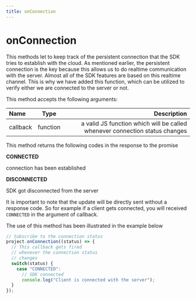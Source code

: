 ```yaml
---
title: onConnection
---
```

# onConnection

This methods let to keep track of the persistent connection that the SDK tries to establish with the cloud. As mentioned earlier, the persistent connection is the key because this allows us to do realtime communication with the server. Almost all of the SDK features are based on this realtime channel. This is why we have added this function, which can be utilized to verify either we are connected to the server or not.

This method accepts the following arguments:

| Name          |     Type    |  Description |
| :------------ | :---------: | ----------: |
| callback      |    function | a valid JS function which will be called whenever connection status changes |

This method returns the following codes in the response to the promise

**CONNECTED**

connection has been established

**DISCONNECTED**

SDK got disconnected from the server

It is important to note that the update will be directly sent without a response code. So for example if a client gets connected, you will received `CONNECTED` in the argument of callback.

The use of this method has been illustrated in the example below

```jsx
// Subscribe to the connection status
project.onConnection((status) => {
  // This callback gets fired
  // whenever the connection status
  // changes
  switch(status) {
    case "CONNECTED": 
      // SDK connected 
      console.log("Client is connected with the server");
  }
});
```

